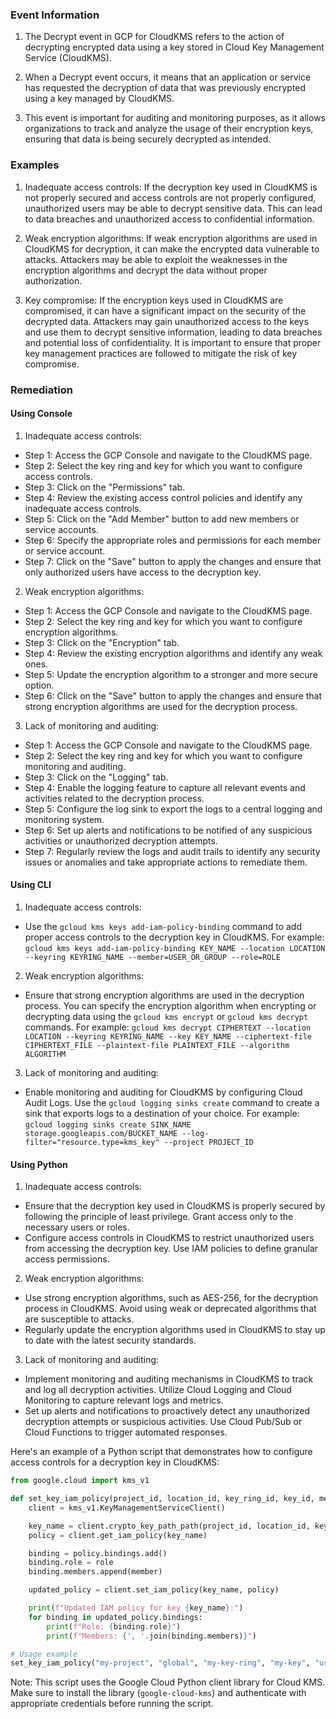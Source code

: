 
### Event Information

1. The Decrypt event in GCP for CloudKMS refers to the action of decrypting encrypted data using a key stored in Cloud Key Management Service (CloudKMS).

2. When a Decrypt event occurs, it means that an application or service has requested the decryption of data that was previously encrypted using a key managed by CloudKMS.

3. This event is important for auditing and monitoring purposes, as it allows organizations to track and analyze the usage of their encryption keys, ensuring that data is being securely decrypted as intended.


### Examples

1. Inadequate access controls: If the decryption key used in CloudKMS is not properly secured and access controls are not properly configured, unauthorized users may be able to decrypt sensitive data. This can lead to data breaches and unauthorized access to confidential information.

2. Weak encryption algorithms: If weak encryption algorithms are used in CloudKMS for decryption, it can make the encrypted data vulnerable to attacks. Attackers may be able to exploit the weaknesses in the encryption algorithms and decrypt the data without proper authorization.

3. Key compromise: If the encryption keys used in CloudKMS are compromised, it can have a significant impact on the security of the decrypted data. Attackers may gain unauthorized access to the keys and use them to decrypt sensitive information, leading to data breaches and potential loss of confidentiality. It is important to ensure that proper key management practices are followed to mitigate the risk of key compromise.

### Remediation

#### Using Console

1. Inadequate access controls:
- Step 1: Access the GCP Console and navigate to the CloudKMS page.
- Step 2: Select the key ring and key for which you want to configure access controls.
- Step 3: Click on the "Permissions" tab.
- Step 4: Review the existing access control policies and identify any inadequate access controls.
- Step 5: Click on the "Add Member" button to add new members or service accounts.
- Step 6: Specify the appropriate roles and permissions for each member or service account.
- Step 7: Click on the "Save" button to apply the changes and ensure that only authorized users have access to the decryption key.

2. Weak encryption algorithms:
- Step 1: Access the GCP Console and navigate to the CloudKMS page.
- Step 2: Select the key ring and key for which you want to configure encryption algorithms.
- Step 3: Click on the "Encryption" tab.
- Step 4: Review the existing encryption algorithms and identify any weak ones.
- Step 5: Update the encryption algorithm to a stronger and more secure option.
- Step 6: Click on the "Save" button to apply the changes and ensure that strong encryption algorithms are used for the decryption process.

3. Lack of monitoring and auditing:
- Step 1: Access the GCP Console and navigate to the CloudKMS page.
- Step 2: Select the key ring and key for which you want to configure monitoring and auditing.
- Step 3: Click on the "Logging" tab.
- Step 4: Enable the logging feature to capture all relevant events and activities related to the decryption process.
- Step 5: Configure the log sink to export the logs to a central logging and monitoring system.
- Step 6: Set up alerts and notifications to be notified of any suspicious activities or unauthorized decryption attempts.
- Step 7: Regularly review the logs and audit trails to identify any security issues or anomalies and take appropriate actions to remediate them.

#### Using CLI

1. Inadequate access controls:
- Use the `gcloud kms keys add-iam-policy-binding` command to add proper access controls to the decryption key in CloudKMS. For example: 
  `gcloud kms keys add-iam-policy-binding KEY_NAME --location LOCATION --keyring KEYRING_NAME --member=USER_OR_GROUP --role=ROLE`

2. Weak encryption algorithms:
- Ensure that strong encryption algorithms are used in the decryption process. You can specify the encryption algorithm when encrypting or decrypting data using the `gcloud kms encrypt` or `gcloud kms decrypt` commands. For example:
  `gcloud kms decrypt CIPHERTEXT --location LOCATION --keyring KEYRING_NAME --key KEY_NAME --ciphertext-file CIPHERTEXT_FILE --plaintext-file PLAINTEXT_FILE --algorithm ALGORITHM`

3. Lack of monitoring and auditing:
- Enable monitoring and auditing for CloudKMS by configuring Cloud Audit Logs. Use the `gcloud logging sinks create` command to create a sink that exports logs to a destination of your choice. For example:
  `gcloud logging sinks create SINK_NAME storage.googleapis.com/BUCKET_NAME --log-filter="resource.type=kms_key" --project PROJECT_ID`

#### Using Python

1. Inadequate access controls:
- Ensure that the decryption key used in CloudKMS is properly secured by following the principle of least privilege. Grant access only to the necessary users or roles.
- Configure access controls in CloudKMS to restrict unauthorized users from accessing the decryption key. Use IAM policies to define granular access permissions.

2. Weak encryption algorithms:
- Use strong encryption algorithms, such as AES-256, for the decryption process in CloudKMS. Avoid using weak or deprecated algorithms that are susceptible to attacks.
- Regularly update the encryption algorithms used in CloudKMS to stay up to date with the latest security standards.

3. Lack of monitoring and auditing:
- Implement monitoring and auditing mechanisms in CloudKMS to track and log all decryption activities. Utilize Cloud Logging and Cloud Monitoring to capture relevant logs and metrics.
- Set up alerts and notifications to proactively detect any unauthorized decryption attempts or suspicious activities. Use Cloud Pub/Sub or Cloud Functions to trigger automated responses.

Here's an example of a Python script that demonstrates how to configure access controls for a decryption key in CloudKMS:

```python
from google.cloud import kms_v1

def set_key_iam_policy(project_id, location_id, key_ring_id, key_id, member, role):
    client = kms_v1.KeyManagementServiceClient()

    key_name = client.crypto_key_path_path(project_id, location_id, key_ring_id, key_id)
    policy = client.get_iam_policy(key_name)

    binding = policy.bindings.add()
    binding.role = role
    binding.members.append(member)

    updated_policy = client.set_iam_policy(key_name, policy)

    print(f"Updated IAM policy for key {key_name}:")
    for binding in updated_policy.bindings:
        print(f"Role: {binding.role}")
        print(f"Members: {', '.join(binding.members)}")

# Usage example
set_key_iam_policy("my-project", "global", "my-key-ring", "my-key", "user:example@example.com", "roles/cloudkms.cryptoKeyDecrypter")
```

Note: This script uses the Google Cloud Python client library for Cloud KMS. Make sure to install the library (`google-cloud-kms`) and authenticate with appropriate credentials before running the script.

